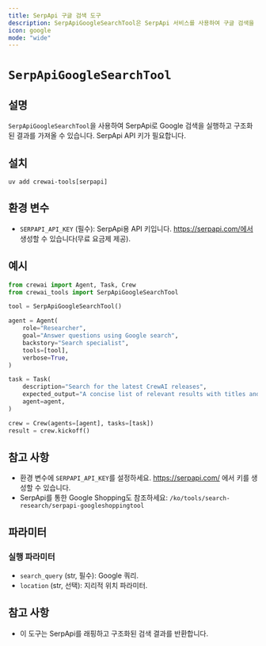 ```yaml
---
title: SerpApi 구글 검색 도구
description: SerpApiGoogleSearchTool은 SerpApi 서비스를 사용하여 구글 검색을 수행합니다.
icon: google
mode: "wide"
---
```


# `SerpApiGoogleSearchTool`

## 설명

`SerpApiGoogleSearchTool`을 사용하여 SerpApi로 Google 검색을 실행하고 구조화된 결과를 가져올 수 있습니다. SerpApi API 키가 필요합니다.

## 설치

```shell
uv add crewai-tools[serpapi]
```

## 환경 변수

- `SERPAPI_API_KEY` (필수): SerpApi용 API 키입니다. https://serpapi.com/에서 생성할 수 있습니다(무료 요금제 제공).

## 예시

```python Code
from crewai import Agent, Task, Crew
from crewai_tools import SerpApiGoogleSearchTool

tool = SerpApiGoogleSearchTool()

agent = Agent(
    role="Researcher",
    goal="Answer questions using Google search",
    backstory="Search specialist",
    tools=[tool],
    verbose=True,
)

task = Task(
    description="Search for the latest CrewAI releases",
    expected_output="A concise list of relevant results with titles and links",
    agent=agent,
)

crew = Crew(agents=[agent], tasks=[task])
result = crew.kickoff()
```

## 참고 사항

- 환경 변수에 `SERPAPI_API_KEY`를 설정하세요. https://serpapi.com/ 에서 키를 생성할 수 있습니다.
- SerpApi를 통한 Google Shopping도 참조하세요: `/ko/tools/search-research/serpapi-googleshoppingtool`

## 파라미터

### 실행 파라미터

- `search_query` (str, 필수): Google 쿼리.
- `location` (str, 선택): 지리적 위치 파라미터.

## 참고 사항

- 이 도구는 SerpApi를 래핑하고 구조화된 검색 결과를 반환합니다.
